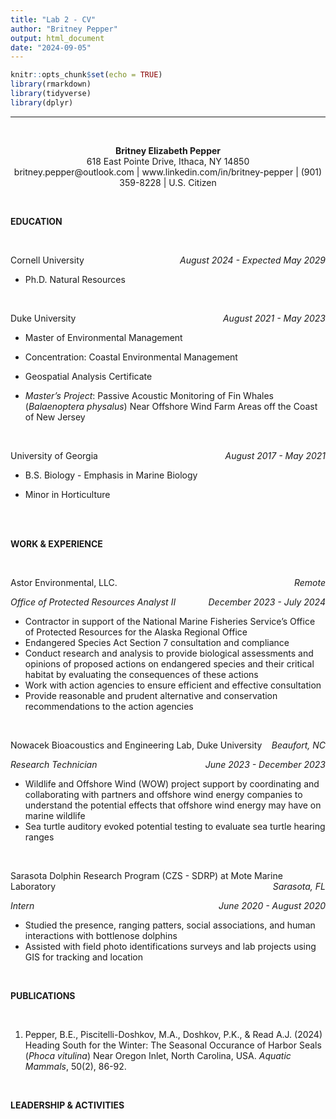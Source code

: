 ```yaml
---
title: "Lab 2 - CV"
author: "Britney Pepper"
output: html_document
date: "2024-09-05"
---
```


```r
knitr::opts_chunk$set(echo = TRUE)
library(rmarkdown)
library(tidyverse)
library(dplyr)
``` 
----------------
</br>

<center> **Britney Elizabeth Pepper** </center>
<center> 618 East Pointe Drive, Ithaca, NY 14850 </center>
<center> britney.pepper@outlook.com | www.linkedin.com/in/britney-pepper | (901) 359-8228 | U.S. Citizen </center>

</br>


**EDUCATION**

</br>

<p style="text-align:left;">
Cornell University
<span style="float:right;"> *August 2024 - Expected May 2029*
</span>
</p>

- Ph.D. Natural Resources

</br>

<p style="text-align:left;">
Duke University
<span style="float:right;"> *August 2021 - May 2023*
</span>
</p>

- Master of Environmental Management

- Concentration: Coastal Environmental Management

- Geospatial Analysis Certificate

- *Master’s Project*: Passive Acoustic Monitoring of Fin Whales (*Balaenoptera physalus*) Near Offshore Wind Farm Areas off the Coast of New Jersey

<br/>

<p style="text-align:left;">
University of Georgia 
<span style="float:right;"> *August 2017 - May 2021*
</span>
</p>

- B.S. Biology - Emphasis in Marine Biology

- Minor in Horticulture

<br/>
<br/>

**WORK & EXPERIENCE**

<br/>

<p style="text-align:left;">
Astor Environmental, LLC. 
<span style="float:right;"> *Remote*
</span>
</p>

<p style="text-align:left;">
*Office of Protected Resources Analyst II*
<span style="float:right;"> *December 2023 - July 2024*
</span>
</p>

- Contractor in support of the National Marine Fisheries Service's Office of Protected Resources for the Alaska Regional Office
- Endangered Species Act Section 7 consultation and compliance
- Conduct research and analysis to provide biological assessments and opinions of proposed actions on endangered species and their critical habitat by evaluating the consequences of these actions
- Work with action agencies to ensure efficient and effective consultation
- Provide reasonable and prudent alternative and conservation recommendations to the action agencies


<br/>

<p style="test-align:left;">
Nowacek Bioacoustics and Engineering Lab, Duke University
<span style="float:right;"> *Beaufort, NC*
</span>
</p>

<p style="test-align:left;">
*Research Technician*
<span style="float:right;"> *June 2023 - December 2023*
</span>
</p>

- Wildlife and Offshore Wind (WOW) project support by coordinating and collaborating with partners and offshore wind energy companies to understand the potential effects that offshore wind energy may have on marine wildlife
- Sea turtle auditory evoked potential testing to evaluate sea turtle hearing ranges

<br/>

<p style="test-align:left;">
Sarasota Dolphin Research Program (CZS - SDRP) at Mote Marine Laboratory
<span style="float:right;"> *Sarasota, FL*
</span>
</p>

<p style="test-align:left;">
*Intern*
<span style="float:right;"> *June 2020 - August 2020*
</span>
</p>

- Studied the presence, ranging patters, social associations, and human interactions with bottlenose dolphins
- Assisted with field photo identifications surveys and lab projects using GIS for tracking and location

</br>

**PUBLICATIONS**

</br>

1. Pepper, B.E., Piscitelli-Doshkov, M.A., Doshkov, P.K., & Read A.J. (2024) Heading South for the Winter: The Seasonal Occurance of Harbor Seals (*Phoca vitulina*) Near Oregon Inlet, North Carolina, USA. *Aquatic Mammals*, 50(2), 86-92.

<br/>

**LEADERSHIP & ACTIVITIES**

<br/>
